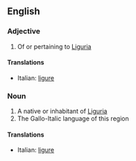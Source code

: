 ==English==

===Adjective===
{{en-adj}}

# Of or pertaining to [[Liguria]]

====Translations====
{{top}}
* Italian: [[ligure]]
{{mid}}

{{bottom}}

===Noun===
{{en-noun}}

# A native or inhabitant of [[Liguria]]
# The Gallo-Italic language of this region

====Translations====
{{top}}
* Italian: [[ligure]] {{m|f}}
{{mid}}

{{bottom}}